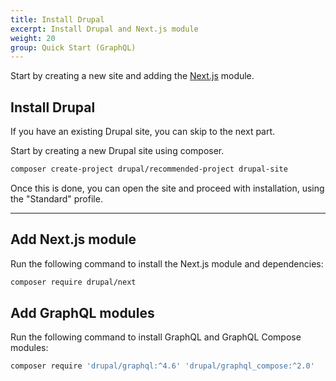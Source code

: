 ```yaml
---
title: Install Drupal
excerpt: Install Drupal and Next.js module
weight: 20
group: Quick Start (GraphQL)
---
```


Start by creating a new site and adding the [Next.js](https://drupal.org/project/next) module.

## Install Drupal

<Callout>

If you have an existing Drupal site, you can skip to the next part.

</Callout>

Start by creating a new Drupal site using composer.

```sh
composer create-project drupal/recommended-project drupal-site
```

Once this is done, you can open the site and proceed with installation, using the "Standard" profile.

---

## Add Next.js module

Run the following command to install the Next.js module and dependencies:

```sh
composer require drupal/next
```

## Add GraphQL modules

Run the following command to install GraphQL and GraphQL Compose modules:

```sh
composer require 'drupal/graphql:^4.6' 'drupal/graphql_compose:^2.0'
```
